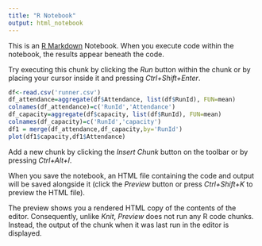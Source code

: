 ```yaml
---
title: "R Notebook"
output: html_notebook
---
```


This is an [R Markdown](http://rmarkdown.rstudio.com) Notebook. When you execute code within the notebook, the results appear beneath the code. 

Try executing this chunk by clicking the *Run* button within the chunk or by placing your cursor inside it and pressing *Ctrl+Shift+Enter*. 

```r
df<-read.csv('runner.csv')
df_attendance=aggregate(df$Attendance, list(df$RunId), FUN=mean)
colnames(df_attendance)=c('RunId','Attendance')
df_capacity=aggregate(df$capacity, list(df$RunId), FUN=mean) 
colnames(df_capacity)=c('RunId','capacity')
df1 = merge(df_attendance,df_capacity,by='RunId')
plot(df1$capacity,df1$Attendance)
```

Add a new chunk by clicking the *Insert Chunk* button on the toolbar or by pressing *Ctrl+Alt+I*.

When you save the notebook, an HTML file containing the code and output will be saved alongside it (click the *Preview* button or press *Ctrl+Shift+K* to preview the HTML file).

The preview shows you a rendered HTML copy of the contents of the editor. Consequently, unlike *Knit*, *Preview* does not run any R code chunks. Instead, the output of the chunk when it was last run in the editor is displayed.

